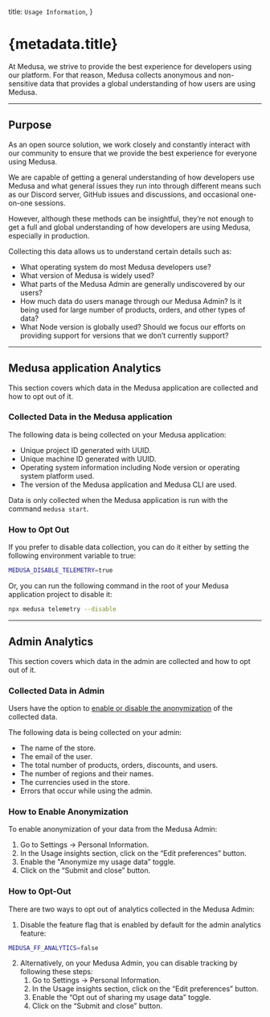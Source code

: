   title: `Usage Information`,
}

# {metadata.title}

At Medusa, we strive to provide the best experience for developers using our platform. For that reason, Medusa collects anonymous and non-sensitive data that provides a global understanding of how users are using Medusa.

---

## Purpose

As an open source solution, we work closely and constantly interact with our community to ensure that we provide the best experience for everyone using Medusa. 

We are capable of getting a general understanding of how developers use Medusa and what general issues they run into through different means such as our Discord server, GitHub issues and discussions, and occasional one-on-one sessions.

However, although these methods can be insightful, they’re not enough to get a full and global understanding of how developers are using Medusa, especially in production.

Collecting this data allows us to understand certain details such as:

- What operating system do most Medusa developers use?
- What version of Medusa is widely used?
- What parts of the Medusa Admin are generally undiscovered by our users?
- How much data do users manage through our Medusa Admin? Is it being used for large number of products, orders, and other types of data?
- What Node version is globally used? Should we focus our efforts on providing support for versions that we don’t currently support?

---

## Medusa application Analytics

This section covers which data in the Medusa application are collected and how to opt out of it.

### Collected Data in the Medusa application

The following data is being collected on your Medusa application:

- Unique project ID generated with UUID.
- Unique machine ID generated with UUID.
- Operating system information including Node version or operating system platform used.
- The version of the Medusa application and Medusa CLI are used.

<Note>

Data is only collected when the Medusa application is run with the command `medusa start`.

</Note>

### How to Opt Out

If you prefer to disable data collection, you can do it either by setting the following environment variable to true:

```bash
MEDUSA_DISABLE_TELEMETRY=true
```

Or, you can run the following command in the root of your Medusa application project to disable it:

```bash
npx medusa telemetry --disable
```

---

## Admin Analytics

This section covers which data in the admin are collected and how to opt out of it.

### Collected Data in Admin

<Note>

Users have the option to [enable or disable the anonymization](#how-to-enable-anonymization) of the collected data.

</Note>

The following data is being collected on your admin:

- The name of the store.
- The email of the user.
- The total number of products, orders, discounts, and users.
- The number of regions and their names.
- The currencies used in the store.
- Errors that occur while using the admin.

### How to Enable Anonymization

To enable anonymization of your data from the Medusa Admin:

1. Go to Settings → Personal Information.
2. In the Usage insights section, click on the “Edit preferences” button.
3. Enable the "Anonymize my usage data” toggle.
4. Click on the “Submit and close” button.

### How to Opt-Out

There are two ways to opt out of analytics collected in the Medusa Admin:

1. Disable the feature flag that is enabled by default for the admin analytics feature:

```bash
MEDUSA_FF_ANALYTICS=false
```

2. Alternatively, on your Medusa Admin, you can disable tracking by following these steps:
    1. Go to Settings → Personal Information.
    2. In the Usage insights section, click on the “Edit preferences” button.
    3. Enable the “Opt out of sharing my usage data” toggle.
    4. Click on the “Submit and close” button.
